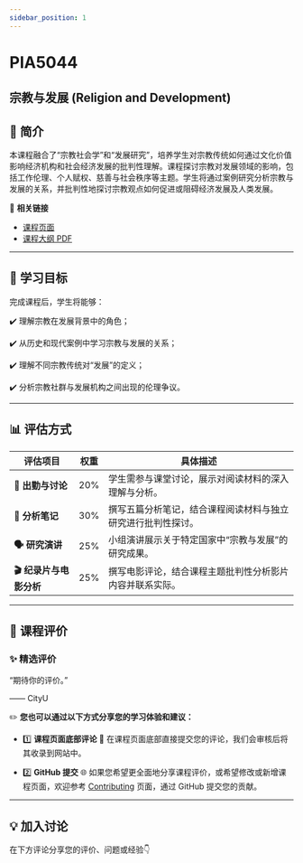 ```yaml
---
sidebar_position: 1
---
```


# PIA5044
## 宗教与发展 (Religion and Development)

## **📘 简介**
本课程融合了“宗教社会学”和“发展研究”，培养学生对宗教传统如何通过文化价值影响经济机构和社会经济发展的批判性理解。课程探讨宗教对发展领域的影响，包括工作伦理、个人赋权、慈善与社会秩序等主题。学生将通过案例研究分析宗教与发展的关系，并批判性地探讨宗教观点如何促进或阻碍经济发展及人类发展。

🔗 **相关链接**
- [课程页面](https://www.cityu.edu.hk/catalogue/pg/202425/course/PIA5044.htm)
- [课程大纲 PDF](https://www.cityu.edu.hk/catalogue/pg/202425/course/PIA5044.pdf)

---

## **🎯 学习目标**

完成课程后，学生将能够：

✔️ 理解宗教在发展背景中的角色；

✔️ 从历史和现代案例中学习宗教与发展的关系；

✔️ 理解不同宗教传统对“发展”的定义；

✔️ 分析宗教社群与发展机构之间出现的伦理争议。

---

## **📊 评估方式**

| **评估项目**             | **权重** | **具体描述**                                                                                     |
|--------------------------|----------|--------------------------------------------------------------------------------------------------|
| **📖 出勤与讨论**        | 20%      | 学生需参与课堂讨论，展示对阅读材料的深入理解与分析。                                                 |
| **📄 分析笔记**           | 30%      | 撰写五篇分析笔记，结合课程阅读材料与独立研究进行批判性探讨。                                             |
| **🗣️ 研究演讲**          | 25%      | 小组演讲展示关于特定国家中“宗教与发展”的研究成果。                                                  |
| **🎬 纪录片与电影分析**    | 25%      | 撰写电影评论，结合课程主题批判性分析影片内容并联系实际。                                               |

---

## **💬 课程评价**

### ✨ **精选评价**
<div className={commentStyles.commentBox}>
    <p className={commentStyles.commentText}>
        “期待你的评价。”
    </p>
    <p className={commentStyles.commentAuthor}>—— CityU</p>
</div>

✏️ **您也可以通过以下方式分享您的学习体验和建议：**

- 1️⃣ **课程页面底部评论**
💬 在课程页面底部直接提交您的评论，我们会审核后将其收录到网站中。

- 2️⃣ **GitHub 提交**
🌐 如果您希望更全面地分享课程评价，或希望修改或新增课程页面，欢迎参考 [Contributing](https://penjc.github.io/CityU/contributing) 页面，通过 GitHub 提交您的贡献。

---

## **💡 加入讨论**

在下方评论分享您的评价、问题或经验👇
<Utterances />
